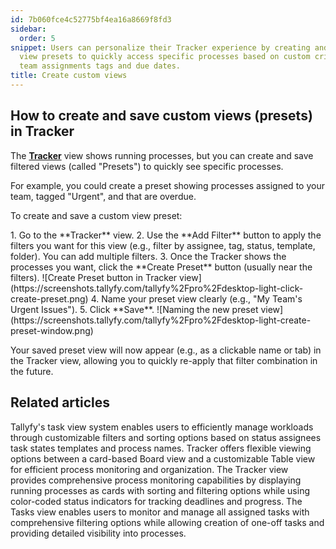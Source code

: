 ```yaml
---
id: 7b060fce4c52775bf4ea16a8669f8fd3
sidebar:
  order: 5
snippet: Users can personalize their Tracker experience by creating and saving filtered
  view presets to quickly access specific processes based on custom criteria like
  team assignments tags and due dates.
title: Create custom views
---
```



## How to create and save custom views (presets) in Tracker

The **[Tracker](/products/pro/tracking-and-tasks/tracker-view/)** view shows running processes, but you can create and save filtered views (called "Presets") to quickly see specific processes.

For example, you could create a preset showing processes assigned to your team, tagged "Urgent", and that are overdue.

To create and save a custom view preset:

<Steps>
1. Go to the **Tracker** view.
2. Use the **Add Filter** button to apply the filters you want for this view (e.g., filter by assignee, tag, status, template, folder). You can add multiple filters.
3. Once the Tracker shows the processes you want, click the **Create Preset** button (usually near the filters).
   ![Create Preset button in Tracker view](https://screenshots.tallyfy.com/tallyfy%2Fpro%2Fdesktop-light-click-create-preset.png)
4. Name your preset view clearly (e.g., "My Team's Urgent Issues").
5. Click **Save**.
   ![Naming the new preset view](https://screenshots.tallyfy.com/tallyfy%2Fpro%2Fdesktop-light-create-preset-window.png)
</Steps>

Your saved preset view will now appear (e.g., as a clickable name or tab) in the Tracker view, allowing you to quickly re-apply that filter combination in the future.


## Related articles
<CardGrid>
<LinkTitleCard header="<b>Tasks View > Customize the task view</b>" href="/products/pro/tracking-and-tasks/tasks-view/how-can-i-customize-task-views-in-tallyfy/" > Tallyfy's task view system enables users to efficiently manage workloads through customizable filters and sorting options based on status assignees task states templates and process names. </LinkTitleCard>
<LinkTitleCard header="<b>Tracker View > Switch between views</b>" href="/products/pro/tracking-and-tasks/tracker-view/how-to-switch-between-board-and-table-formats-in-tallyfy-tracker/" > Tracker offers flexible viewing options between a card-based Board view and a customizable Table view for efficient process monitoring and organization. </LinkTitleCard>
<LinkTitleCard header="<b>Tracker View > Manage and track my processes</b>" href="/products/pro/tracking-and-tasks/tracker-view/how-can-i-manage-and-track-my-processes-on-tallyfy/" > The Tracker view provides comprehensive process monitoring capabilities by displaying running processes as cards with sorting and filtering options while using color-coded status indicators for tracking deadlines and progress. </LinkTitleCard>
<LinkTitleCard header="<b>Tracking And Tasks > Tasks view</b>" href="/products/pro/tracking-and-tasks/tasks-view/" > The Tasks view enables users to monitor and manage all assigned tasks with comprehensive filtering options while allowing creation of one-off tasks and providing detailed visibility into processes. </LinkTitleCard>
</CardGrid>
